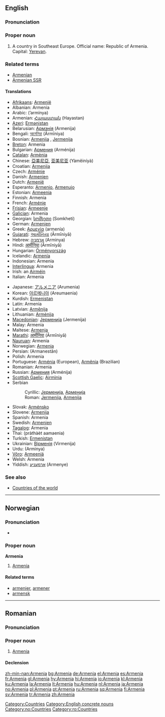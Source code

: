 {{see|armenia}}
==English==
{{wikipedia}}

===Pronunciation===
{{IPA|/ɑː'miːniə/}}

===Proper noun===
{{en-proper noun}}

# A country in Southeast Europe. Official name: Republic of Armenia. Capital: [[Yerevan]].

===Related terms===
*[[Armenian]]
*[[Armenian SSR]]

====Translations====
{{rfc-level|Translations at L4+ not in L3 POS section (AutoFormat would have corrected level of Related terms)}}
{{top}}
*[[Afrikaans]]: [[Armenië]]
*Albanian: Armenia
*Arabic: {{ARchar|[[ارمينيا]]}} (’armínya) {{f}}
*Armenian: [[Հայաստան]] (Hayastan)
*[[Azeri]]: [[Ermənistan]]
*Belarusian: [[Армэнія]] (Armenija) {{f}}
*Bengali: [[আর্মেনিয়া]] (Ārmīniya)
*Bosnian: [[Armenija]] {{f}}, [[Jermenija]] {{f}}
*[[Breton]]: Armenia
*Bulgarian: [[Армения]] (Arménija) {{f}}
*[[Catalan]]: [[Armènia]]
*Chinese: [[亞美尼亞]], [[亚美尼亚]] (Yàměiníyà)
*Croatian: [[Armenija]] {{f}}
*Czech: [[Arménie]]
*Danish: [[Armenien]]
*Dutch: [[Armenië]]
*Esperanto: [[Armenio]], [[Armenujo]]
*Estonian: [[Armeenia]]
*Finnish: Armenia
*French: [[Arménie]] {{f}}
*[[Frisian]]: [[Armeenje]]
*[[Galician]]: Armenia {{f}}
*Georgian: [[სომხეთი]] (Somkheti)
*German: [[Armenien]] {{n}}
*Greek: [[Αρμενία]] (armenía) {{f}}
*[[Gujarati]]: [[આર્મીનિયા]] (Ārmīniyā)
*Hebrew: [[ארמניה]] (Arminya) {{f}}
*Hindi: [[आर्मीनिया]] (Ārmīniyā)
*Hungarian: [[Örményország]]
*Icelandic: [[Armenía]]
*Indonesian: Armenia
*[[Interlingua]]: Armenia
*Irish: an [[Airméin]]
*Italian: Armenia {{f}}
{{mid}}
*Japanese: [[アルメニア]] (Arumenia)
*Korean: [[아르메니아]] (Areumaenia)
*Kurdish: [[Ermenistan]] {{f}}
*Latin: Armenia {{f}}
*Latvian: [[Armēnija]]
*Lithuanian: [[Armėnija]]
*[[Macedonian]]: [[Јерменија]] (Jermenija) {{f}}
*Malay: Armenia
*Maltese: [[Armenja]]
*[[Marathi]]: [[आर्मीनिया]] (Ārmīniyā)
*[[Nauruan]]: Armenia
*Norwegian: [[#Norwegian|Armenia]]
*Persian: {{FAchar|[[ارمنستان]]}} (Armanestân)
*Polish: Armenia {{f}}
*Portuguese: [[Arménia]] (European), [[Armênia]] (Brazilian) {{f}}
*Romanian: Armenia {{f}}
*Russian: [[Армения]] (Arménija) {{f}}
*[[Scottish Gaelic]]: [[Airmìnia]]
*Serbian
*:Cyrillic: [[Јерменија]], [[Арменија]] {{f}}
*:Roman: [[Jermenija]], [[Armenija]] {{f}}
*Slovak: [[Arménsko]]
*Slovene: [[Armenija]] {{f}}
*Spanish: Armenia {{f}}
*Swedish: [[Armenien]]
*[[Tagalog]]: Armenia
*Thai: {{THchar|[[ประเทศอาร์เมเนีย]]}} (pràthàèt aamaenia)
*Turkish: [[Ermenistan]]
*Ukrainian: [[Вірменія]] (Virmenija) {{f}}
*Urdu: {{URchar|[[آرمینیا]]}} (Arminya)
*[[Võro]]: [[Armeeniä]]
*Welsh: Armenia
*Yiddish: [[אַרמעניע]] (Armenye)
{{bottom}}

===See also===
*[[Countries of the world]]

[[Category:Countries]]
[[Category:English concrete nouns]]

----

==Norwegian==

===Pronunciation===
*{{IPA|/ɑɾmɛːnjɑ/}}

===Proper noun===
'''Armenia'''

# [[#English|Armenia]]

====Related terms====
*[[armenier]], [[armener]]
*[[armensk]]

[[Category:no:Countries]]

----

==Romanian==

===Pronunciation===
{{IPA|[ar'me.ni.a]|lang=ro}}

===Proper noun===
{{infl|ro|proper noun|g=f}}

# [[#English|Armenia]]

====Declension====
{{ro-country|g=f|Armeniei}}

[[Category:ro:Countries]]

[[zh-min-nan:Armenia]]
[[bg:Armenia]]
[[de:Armenia]]
[[el:Armenia]]
[[es:Armenia]]
[[fr:Armenia]]
[[gl:Armenia]]
[[hy:Armenia]]
[[hi:Armenia]]
[[io:Armenia]]
[[kl:Armenia]]
[[ku:Armenia]]
[[la:Armenia]]
[[lt:Armenia]]
[[hu:Armenia]]
[[nl:Armenia]]
[[ja:Armenia]]
[[no:Armenia]]
[[pl:Armenia]]
[[pt:Armenia]]
[[ru:Armenia]]
[[sq:Armenia]]
[[fi:Armenia]]
[[sv:Armenia]]
[[tr:Armenia]]
[[zh:Armenia]]